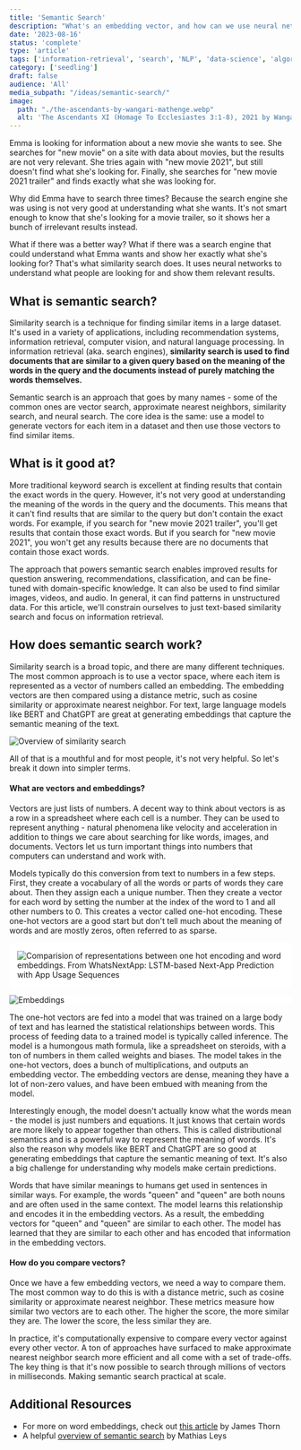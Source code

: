 ```yaml
---
title: 'Semantic Search'
description: "What's an embedding vector, and how can we use neural networks to improve the relevance of search results?"
date: '2023-08-16'
status: 'complete'
type: 'article'
tags: ['information-retrieval', 'search', 'NLP', 'data-science', 'algorithms', 'machine-learning']
category: ['seedling']
draft: false
audience: 'All'
media_subpath: "/ideas/semantic-search/"
image:
  path: "./the-ascendants-by-wangari-mathenge.webp"
  alt: 'The Ascendants XI (Homage To Ecclesiastes 3:1-8), 2021 by Wangari Mathenge'
---
```




Emma is looking for information about a new movie she wants to see. She searches for "new movie" on a site with data about movies, but the results are not very relevant. She tries again with "new movie 2021", but still doesn't find what she's looking for. Finally, she searches for "new movie 2021 trailer" and finds exactly what she was looking for.

Why did Emma have to search three times? Because the search engine she was using is not very good at understanding what she wants. It's not smart enough to know that she's looking for a movie trailer, so it shows her a bunch of irrelevant results instead.

What if there was a better way? What if there was a search engine that could understand what Emma wants and show her exactly what she's looking for? That's what similarity search does. It uses neural networks to understand what people are looking for and show them relevant results.

## What is semantic search?

Similarity search is a technique for finding similar items in a large dataset. It's used in a variety of applications, including recommendation systems, information retrieval, computer vision, and natural language processing. In information retrieval (aka. search engines), **similarity search is used to find documents that are similar to a given query based on the meaning of the words in the query and the documents instead of purely matching the words themselves.**

Semantic search is an approach that goes by many names - some of the common ones are vector search, approximate nearest neighbors, similarity search, and neural search. The core idea is the same: use a model to generate vectors for each item in a dataset and then use those vectors to find similar items. 

## What is it good at?

More traditional keyword search is excellent at finding results that contain the exact words in the query. However, it's not very good at understanding the meaning of the words in the query and the documents. This means that it can't find results that are similar to the query but don't contain the exact words. For example, if you search for "new movie 2021 trailer", you'll get results that contain those exact words. But if you search for "new movie 2021", you won't get any results because there are no documents that contain those exact words.

The approach that powers semantic search enables improved results for question answering, recommendations, classification, and can be fine-tuned with domain-specific knowledge. It can also be used to find similar images, videos, and audio. In general, it can find patterns in unstructured data. For this article, we'll constrain ourselves to just text-based similarity search and focus on information retrieval.

## How does semantic search work?

Similarity search is a broad topic, and there are many different techniques. The most common approach is to use a vector space, where each item is represented as a vector of numbers called an embedding. The embedding vectors are then compared using a distance metric, such as cosine similarity or approximate nearest neighbor. For text, large language models like BERT and ChatGPT are great at generating embeddings that capture the semantic meaning of the text.

![Overview of similarity search](similarity-search-overview2.png)

All of that is a mouthful and for most people, it's not very helpful. So let's break it down into simpler terms. 

#### What are vectors and embeddings?

Vectors are just lists of numbers. A decent way to think about vectors is as a row in a spreadsheet where each cell is a number. They can be used to represent anything - natural phenomena like velocity and acceleration in addition to things we care about searching for like words, images, and documents. Vectors let us turn important things into numbers that computers can understand and work with.

Models typically do this conversion from text to numbers in a few steps. First, they create a vocabulary of all the words or parts of words they care about. Then they assign each a unique number. Then they create a vector for each word by setting the number at the index of the word to 1 and all other numbers to 0. This creates a vector called one-hot encoding. These one-hot vectors are a good start but don't tell much about the meaning of words and are mostly zeros, often referred to as sparse.

<div class="image-container" style="background-color: #fff; padding: 1em; margin: 1em auto; border-radius: 0.5em;">
  <Image src={oneHotEncoding} alt="Comparision of representations between one hot encoding and word embeddings. From WhatsNextApp: LSTM-based Next-App Prediction with App Usage Sequences" />
</div>

<div class="image-container" style="background-color: #fff; border-radius: 0.5em;">
  <Image src={embeddings} alt="Embeddings" />
</div>

The one-hot vectors are fed into a model that was trained on a large body of text and has learned the statistical relationships between words. This process of feeding data to a trained model is typically called inference. The model is a humongous math formula, like a spreadsheet on steroids, with a ton of numbers in them called weights and biases. The model takes in the one-hot vectors, does a bunch of multiplications, and outputs an embedding vector. The embedding vectors are dense, meaning they have a lot of non-zero values, and have been embued with meaning from the model.

Interestingly enough, the model doesn't actually know what the words mean - the model is just numbers and equations. It just knows that certain words are more likely to appear together than others. This is called distributional semantics and is a powerful way to represent the meaning of words. It's also the reason why models like BERT and ChatGPT are so good at generating embeddings that capture the semantic meaning of text. It's also a big challenge for understanding why models make certain predictions.

Words that have similar meanings to humans get used in sentences in similar ways. For example, the words "queen" and "queen" are both nouns and are often used in the same context. The model learns this relationship and encodes it in the embedding vectors. As a result, the embedding vectors for "queen" and "queen" are similar to each other. The model has learned that they are similar to each other and has encoded that information in the embedding vectors.

#### How do you compare vectors?

Once we have a few embedding vectors, we need a way to compare them. The most common way to do this is with a distance metric, such as cosine similarity or approximate nearest neighbor. These metrics measure how similar two vectors are to each other. The higher the score, the more similar they are. The lower the score, the less similar they are.

In practice, it's computationally expensive to compare every vector against every other vector. A ton of approaches have surfaced to make approximate nearest neighbor search more efficient and all come with a set of trade-offs. The key thing is that it's now possible to search through millions of vectors in milliseconds. Making semantic search practical at scale.

## Additional Resources

- For more on word embeddings, check out [this article](https://towardsdatascience.com/deep-learning-for-nlp-word-embeddings-4f5c90bcdab5) by James Thorn
- A helpful [overview of semantic search](https://medium.com/ml6team/semantic-search-a-practical-overview-bf2515e7be76) by Mathias Leys
